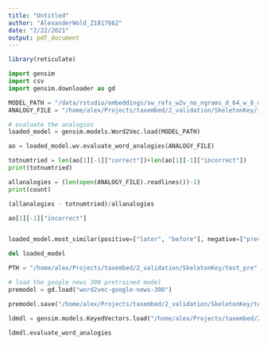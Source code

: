 ```yaml
---
title: "Untitled"
author: "AlexanderWold_Z1817662"
date: "2/22/2021"
output: pdf_document
---
```

```r
library(reticulate)
```

```python
import gensim
import csv
import gensim.downloader as gd
```

```python
MODEL_PATH = "/data/rstudio/embeddings/sw_refs_w2v_no_ngrams_d_64_w_8_mwo_5_e_5"
ANALOGY_FILE = "/home/alex/Projects/taxembed/2_validation/SkeletonKey/input/analogies/L10 [antonyms - binary].txt"

# evaluate the analogies
loaded_model = gensim.models.Word2Vec.load(MODEL_PATH)
```

```python
ao = loaded_model.wv.evaluate_word_analogies(ANALOGY_FILE)
```

```python
totnumtried = len(ao[1][-1]["correct"])+len(ao[1][-1]["incorrect"])
print(totnumtried)

allanalogies = (len(open(ANALOGY_FILE).readlines())-1)
print(count)

(allanalogies - totnumtried)/allanalogies
```
```python
ao[1][-1]["incorrect"]


loaded_model.most_similar(positive=["later", "before"], negative=["previously"], topn=10)


```



```python
del loaded_model
```




```python
PTH = "/home/alex/Projects/taxembed/2_validation/SkeletonKey/test_pre"

# load the google news 300 pretrained model
premodel = gd.load("word2vec-google-news-300")
```



```python
premodel.save("/home/alex/Projects/taxembed/2_validation/SkeletonKey/test_pre/nosw_norefs_w2v_no_ngrams_d_0_w_0_mwo_0_e_0")
```

```python
ldmdl = gensim.models.KeyedVectors.load("/home/alex/Projects/taxembed/2_validation/SkeletonKey/test_pre/nosw_norefs_w2v_no_ngrams_d_0_w_0_mwo_0_e_0")
```

```python
ldmdl.evaluate_word_analogies
```

